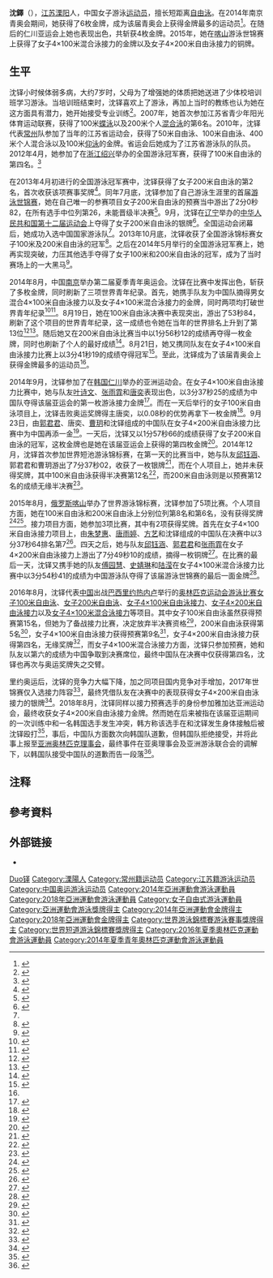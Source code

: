 {{noteTA|G1=Aquatics}}
{{Infobox Swimmer
| swimmername    = 沈鐸
| image          = 
| imagesize      = 
| caption        = 
| fullname       = 
| nationality    = {{PRC}}
| strokes        = [[自由泳|自由泳]]
| club           = 江苏游泳队
| collegeteam    = 
| birth_date     = {{birth_date_and_age|1997|6|9}}
| birth_place    = {{CHN}}[[江苏省|江苏省]][[溧阳市|溧阳市]][[别桥镇|别桥镇]]
| height         = {{convert|1.81|m|ftin|abbr=on}}
| weight         = {{convert|72|kg|lb|abbr=on}}
| medaltemplates =
{{MedalSport|女子[[游泳|游泳]]}}
{{MedalCountry | {{CHN}} }}
{{MedalCompetition|[[世界游泳锦标赛|世界长池游泳锦标赛]]}}
{{MedalGold|[[2015年世界游泳锦标赛|2015 喀山]]|[[2015年世界游泳錦標賽游泳比賽|4×100米混合泳接力]]}}
{{MedalSilver|[[2017年世界游泳锦标赛|2017 布达佩斯]]|[[2017年世界游泳錦標賽游泳比賽|4×200米自由泳接力]]}}
{{MedalBronze|2015 喀山|4×200米自由泳接力}}
{{MedalCompetition|[[世界短道游泳錦標賽|世界短池游泳锦标赛]]}}
{{MedalSilver|[[2014年世界短道游泳锦标赛|2014 多哈]]|4×200米自由泳接力}}
{{MedalCompetition | [[青年奥林匹克运动会|青年奥林匹克运动会]]}}
{{MedalGold | [[2014年夏季青年奥林匹克运动会|2014 南京]] | [[2014年夏季青年奧林匹克運動會游泳比賽|100米自由泳]]}}
{{MedalGold | 2014 南京 | 200米自由泳}}
{{MedalGold | 2014 南京 | 4×100米自由泳接力}}
{{MedalGold | 2014 南京 | 4×100米混合泳接力}}
{{MedalGold | 2014 南京 | 男女混合4×100米自由泳接力}}
{{MedalGold | 2014 南京 | 男女混合4×100米混合泳接力{{NoteTag|name="a1"|沈铎虽只参加了男女混合4×100米混合泳接力的预赛，但南京青奥会官方网站仍然将这枚金牌计入了她的个人奖牌榜，再加上在其他项目上获得的5枚金牌，她总共获得6枚金牌}}}}
{{MedalCompetition|[[亞洲運動會|亞洲運動會]]}}
{{MedalGold|[[2014年亞洲運動會|2014 仁川]]|[[2014年亞洲運動會游泳比賽|100米自由泳]]}}
{{MedalGold|2014 仁川|200米自由泳}}
{{MedalGold|2014 仁川|4×200米自由泳接力}}
{{MedalGold|2014 仁川|4×100米自由泳接力}}
{{MedalGold|[[2018年亞洲運動會|2018年 雅加達]]|[[2018年亞洲運動會游泳比賽|4×200米自由泳接力]]}}
}}
'''沈鐸'''（{{bd|1997年|6月9日|catIdx=S}}），[[江苏省|江苏]][[溧阳市|溧阳]]人，中国女子游泳[[运动员|运动员]]，擅长短距离[[自由泳|自由泳]]。在2014年南京青奥会期间，她获得了6枚金牌{{NoteTag|name="a1"}}，成为该届青奥会上获得金牌最多的运动员<ref name="sohu1">{{cite web|url=http://sports.sohu.com/20140827/n403836986.shtml|title=青奥会-中国金牌奖牌榜双冠 沈铎六金成多金王|publisher=搜狐体育|date=2014-08-27|accessdate=2016-02-18|archive-date=2016-03-02|archive-url=https://web.archive.org/web/20160302093456/http://sports.sohu.com/20140827/n403836986.shtml|dead-url=no}}</ref>。在随后的仁川亚运会上她也表现出色，共斩获4枚金牌。2015年，她在[[喀山|喀山]]游泳世锦赛上获得了女子4×100米混合泳接力的金牌以及女子4×200米自由泳接力的铜牌。

== 生平 ==
沈铎小时候体弱多病，大约7岁时，父母为了增强她的体质把她送进了少体校培训班学习游泳。当培训班结束时，沈铎喜欢上了游泳，再加上当时的教练也认为她在这方面具有潜力，她开始接受专业训练<ref>{{cite web|url=http://sports.163.com/14/0923/08/A6QJICA000051CAQ.html|title=多病女孩成"亚洲女飞鱼" 沈铎:向往里约奥运|publisher=网易体育|date=2014-09-23|accessdate=2016-02-20|archive-url=https://web.archive.org/web/20160302020405/http://sports.163.com/14/0923/08/A6QJICA000051CAQ.html|archive-date=2016-03-02|dead-url=yes}}</ref>。2007年，她首次参加江苏省青少年阳光体育运动联赛，获得了100米[[蝶泳|蝶泳]]以及200米个人[[混合泳|混合泳]]的第6名。2010年，沈铎代表[[常州|常州]]队参加了当年的江苏省运动会，获得了50米自由泳、100米自由泳、400米个人混合泳以及100米[[仰泳|仰泳]]的金牌。省运会后她成为了江苏省游泳队的队员。2012年4月，她参加了在[[浙江|浙江]][[绍兴|绍兴]]举办的全国游泳冠军赛，获得了100米自由泳的第四名。<ref name="eastday">{{cite web|url=http://news.eastday.com/eastday/13news/auto/news/sports/u7ai2680710_K4.html|title=揭秘沈铎：爱看《小时代》 梦想开创大时代|publisher=东方网|date=2014-09-30|accessdate=2016-02-18|deadurl=yes|archiveurl=https://web.archive.org/web/20160224181246/http://news.eastday.com/eastday/13news/auto/news/sports/u7ai2680710_K4.html|archivedate=2016-02-24}}</ref>

在2013年4月初进行的全国游泳冠军赛中，沈铎获得了女子200米自由泳的第2名，首次收获该项赛事奖牌<ref>{{cite web|url=http://sports.sina.com.cn/o/2013-04-04/18516501949.shtml|title=冠军赛-叶诗文200自问鼎 孙杨800米夺冠摘第3金|publisher=新浪体育|date=2013-04-04|accessdate=2016-02-20|archive-date=2016-03-04|archive-url=https://web.archive.org/web/20160304085728/http://sports.sina.com.cn/o/2013-04-04/18516501949.shtml|dead-url=no}}</ref>。同年7月底，沈铎参加了自己游泳生涯里的首届[[2013年世界游泳锦标赛游泳比赛|游泳世锦赛]]，她在自己唯一的参赛项目女子200米自由泳的预赛当中游出了2分0秒82，在所有选手中位列第26，未能晋级半决赛<ref>{{cite web|url=http://news.163.com/13/0730/23/952M48HV00014JB6.html|title=2013年游泳世锦赛800米自由泳预赛孙杨轻松晋级|publisher=网易新闻|date=2013-07-30|accessdate=2016-02-18|archive-url=https://web.archive.org/web/20160225165634/http://news.163.com/13/0730/23/952M48HV00014JB6.html|archive-date=2016-02-25|dead-url=yes}}</ref>。9月，沈铎在[[辽宁|辽宁]]举办的[[中华人民共和国第十二届运动会|中华人民共和国第十二届运动会]]上夺得了女子200米自由泳的银牌<ref>{{cite web|url=http://sports.sohu.com/20130907/n386109608.shtml|title=女200自曹玥再爆冷喜获第二金 庞佳颖憾失奖牌|publisher=搜狐体育|date=2013-09-07|accessdate=2016-02-18|archive-date=2016-03-01|archive-url=https://web.archive.org/web/20160301121311/http://sports.sohu.com/20130907/n386109608.shtml|dead-url=no}}</ref>。全国运动会闭幕后，她成功入选中国国家游泳队<ref name="eastday"/>。2013年10月底，沈铎收获了全国游泳锦标赛女子100米及200米自由泳的冠军<ref>{{cite web|url=http://news.xinhuanet.com/sports/2013-10/27/c_125606193.htm|title=全国游泳锦标赛爆冷门 叶诗文蛙泳未进决赛|publisher=[[新华网|新华网]]|date=2013-10-27|accessdate=2016-02-20|archive-date=2016-03-02|archive-url=https://web.archive.org/web/20160302170521/http://news.xinhuanet.com/sports/2013-10/27/c_125606193.htm|dead-url=no}}</ref>。之后在2014年5月举行的全国游泳冠军赛上，她再实现突破，力压其他选手夺得了女子100米和200米自由泳的冠军，成为了当时赛场上的一大黑马<ref>{{cite web|url=http://sports.sohu.com/20140516/n399644545.shtml|title=全国游泳冠军赛小将夺目 沈铎称雄短距离自由泳|publisher=搜狐体育|date=2014-05-16|accessdate=2016-02-18|archive-date=2016-03-02|archive-url=https://web.archive.org/web/20160302213937/http://sports.sohu.com/20140516/n399644545.shtml|dead-url=no}}</ref>。

2014年8月，中国[[南京|南京]]举办第二届夏季青年奥运会。沈铎在比赛中发挥出色，斩获了多枚金牌，同时刷新了三项世界青年纪录。首先，她携手队友为中国队摘得男女混合4×100米自由泳接力以及女子4×100米混合泳接力的金牌，同时两项均打破世界青年纪录<ref>{{cite web|title=Youth Olympic Games: China Downs Mixed 400 Free Relay World Junior Record; Anton Chupkov Posts WJR As Well|url=http://www.swimmingworldmagazine.com/news/youth-olympic-games-day-one-finals-live-recap/|publisher=Swimming World Magazine|date=2014-08-17|accessdate=2014-09-23|archive-date=2014-09-06|archive-url=https://web.archive.org/web/20140906162838/http://www.swimmingworldmagazine.com/news/youth-olympic-games-day-one-finals-live-recap/|dead-url=no}}</ref><ref>{{cite web|title=Youth Olympic Games: Liliana Szilagyi Vaults to 3rd in World in 200 Fly|url=http://www.swimmingworldmagazine.com/news/youth-olympic-games-day-two-finals-live-recap/|publisher=Swimming World Magazine|date=2014-08-18|accessdate=2014-09-23|archive-date=2014-09-08|archive-url=https://web.archive.org/web/20140908171320/http://www.swimmingworldmagazine.com/news/youth-olympic-games-day-two-finals-live-recap/|dead-url=no}}</ref>。8月19日，她在100米自由泳决赛中表现突出，游出了53秒84，刷新了这个项目的世界青年纪录，这一成绩也令她在当年的世界排名上升到了第13位<ref>{{cite web|url=http://www.swimmingworldmagazine.com/news/youth-olympic-games-day-three-finals-live-recap/|title=Youth Olympic Games: Shen Duo Smashes World Junior Record in 100 Free|publisher=Swimming World Magazine|date=2014-08-19|accessdate=2014-09-23|archive-date=2014-09-06|archive-url=https://web.archive.org/web/20140906171353/http://www.swimmingworldmagazine.com/news/youth-olympic-games-day-three-finals-live-recap/|dead-url=no}}</ref><ref>{{cite web|url=http://news.xinhuanet.com/sports/2014-08/19/c_126892080.htm|title=（青奥会·游泳）“慢组”“逆转”夺冠　中国小将超世界青年纪录|publisher=新华网|date=2014-08-19|accessdate=2016-02-19|archive-date=2016-03-02|archive-url=https://web.archive.org/web/20160302033506/http://news.xinhuanet.com/sports/2014-08/19/c_126892080.htm|dead-url=no}}</ref>。随后她又在200米自由泳比赛当中以1分56秒12的成绩再夺得一枚金牌，同时也刷新了个人的最好成绩<ref>{{cite web|url=http://www.swimmingworldmagazine.com/news/youth-olympic-games-world-junior-records-bonanza-on-night-four/|title=Youth Olympic Games: World Junior Records Bonanza on Night Four|date=2014-08-20|accessdate=2014-09-23|publisher=Swimming World Magazine|archive-date=2014-09-08|archive-url=https://web.archive.org/web/20140908092357/http://www.swimmingworldmagazine.com/news/youth-olympic-games-world-junior-records-bonanza-on-night-four/|dead-url=no}}</ref>。8月21日，她又携同队友在女子4×100米自由泳接力比赛上以3分41秒19的成绩夺得冠军<ref>{{cite web|url=http://sports.cnwest.com/content/2014-08/22/content_11524409.htm|title=贺赟青奥会自由泳接力再摘金 陕西女将获2金1银|publisher=西部网|date=2014-08-22|accessdate=2016-02-19|archive-url=https://web.archive.org/web/20160301134019/http://sports.cnwest.com/content/2014-08/22/content_11524409.htm|archive-date=2016-03-01|dead-url=yes}}</ref>。至此，沈铎成为了该届青奥会上获得金牌最多的运动员<ref name="sohu1"/>。

2014年9月，沈铎参加了在[[韩国|韩国]][[仁川|仁川]]举办的亚洲运动会。在女子4×100米自由泳接力比赛中，她与队友[[叶诗文|叶诗文]]、[[张雨霏|张雨霏]]和[[唐奕_(游泳运动员)|唐奕]]表现出色，以3分37秒25的成绩为中国队夺得该届亚运会的第一枚游泳接力金牌<ref>{{cite web|url=http://sports.people.com.cn/n/2014/0922/c22176-25709389.html|title=史婧琳沈铎摘两金 青奥会"六金王"助中国队逆转|publisher=[[人民网|人民网]]|date=2014-09-22|accessdate=2016-02-19|archive-date=2017-03-05|archive-url=https://web.archive.org/web/20170305001418/http://sports.people.com.cn/n/2014/0922/c22176-25709389.html|dead-url=no}}</ref>。而在一天后举行的女子100米自由泳项目上，沈铎击败奥运奖牌得主唐奕，以0.08秒的优势再拿下一枚金牌<ref>{{cite web|url=http://sports.sohu.com/20140922/n404544924.shtml|title=女子100自：沈铎摘金唐奕夺银 中国亚运七连冠|publisher=搜狐体育|date=2014-09-22|accessdate=2016-02-19|archive-date=2017-03-05|archive-url=https://web.archive.org/web/20170305110918/http://sports.sohu.com/20140922/n404544924.shtml|dead-url=no}}</ref>。9月23日，由[[郭君君|郭君君]]、唐奕、[[曹玥|曹玥]]和沈铎组成的中国队在女子4×200米自由泳接力比赛中为中国再添一金<ref>{{cite web|url=http://www.chinadaily.com.cn/hqcj/xfly/2014-09-24/content_12439783.html|title=400米自由泳孙杨夺金牌 赛后与朴泰桓紧紧握手|publisher=[[中国日报|中国日报]]|date=2014-09-24|accessdate=2016-02-19|archive-date=2017-03-05|archive-url=https://web.archive.org/web/20170305060522/http://www.chinadaily.com.cn/hqcj/xfly/2014-09-24/content_12439783.html|dead-url=no}}</ref>。一天后，沈铎又以1分57秒66的成绩获得了女子200米自由泳的冠军，这枚金牌也是她在该届亚运会上获得的第四枚金牌<ref>{{cite web|url=http://news.163.com/14/0925/10/A6VVDTQH00014JB6.html|title=常州金花沈铎星耀亚运游泳场 勇夺个人第4金|publisher=网易新闻|date=2014-09-25|accessdate=2016-02-19|archive-url=https://web.archive.org/web/20170305065945/http://news.163.com/14/0925/10/A6VVDTQH00014JB6.html|archive-date=2017-03-05|dead-url=yes}}</ref>。2014年12月，沈铎首次参加世界短池游泳锦标赛，在第一天的比赛当中，她与队友[[邱钰涵|邱钰涵]]、郭君君和曹玥游出了7分37秒02，收获了一枚银牌<ref>{{cite web|url=http://news.163.com/14/1205/02/ACLS7BC200014AED.html|publisher=网易新闻|title=曹玥随队获短池世锦赛4x200米自由泳接力银牌|date=2014-12-05|accessdate=2016-02-19|archive-url=https://web.archive.org/web/20170305011544/http://news.163.com/14/1205/02/ACLS7BC200014AED.html|archive-date=2017-03-05|dead-url=yes}}</ref>，而在个人项目上，她并未获得奖牌，其中100米自由泳获得半决赛第12名<ref>{{cite web|url=http://sports.ifeng.com/a/20141205/42646245_0.shtml|title=短池世锦赛宁泽涛接力破亚洲纪录 50米自无缘决赛|publisher=凤凰体育|date=2014-12-05|accessdate=2016-02-19|archive-date=2015-09-27|archive-url=https://web.archive.org/web/20150927003914/http://sports.ifeng.com/a/20141205/42646245_0.shtml|dead-url=no}}</ref>，而200米自由泳则是以预赛第12名的成绩无缘半决赛<ref>{{cite web|url=http://www.omegatiming.com/File/Download?id=00010E010D01001600FFFFFFFFFFFF02|title=2014 FINA World Swimming Championships (25 m) – Women's 200m Freestyle (final)|work=OMEGA Timing|date=2014-12-07|accessdate=2016-02-19|archive-date=2015-09-24|archive-url=https://web.archive.org/web/20150924140744/http://www.omegatiming.com/File/Download?id=00010E010D01001600FFFFFFFFFFFF02|dead-url=no}}</ref>。

2015年8月，[[俄罗斯|俄罗斯]][[喀山|喀山]]举办了世界游泳锦标赛，沈铎参加了5项比赛。个人项目方面，她在100米自由泳和200米自由泳上分别位列第8名和第6名，没有获得奖牌<ref>{{cite web|url=http://sports.qq.com/a/20150807/062854.htm|title=世锦赛女子100米自由泳 澳大利亚摘金沈铎第8|publisher=腾讯体育|date=2015-08-07|accessdate=2016-02-20|archive-date=2016-03-09|archive-url=https://web.archive.org/web/20160309070329/http://sports.qq.com/a/20150807/062854.htm|dead-url=no}}</ref><ref>{{cite web|url=http://sports.qq.com/a/20150805/066006.htm|title=女子200米自由泳决赛 莱德斯基夺冠沈铎第六|publisher=腾讯体育|date=2015-08-05|accessdate=2016-02-20|archive-date=2016-03-09|archive-url=https://web.archive.org/web/20160309070837/http://sports.qq.com/a/20150805/066006.htm|dead-url=no}}</ref>。接力项目方面，她参加3项比赛，其中有2项获得奖牌。首先在女子4×100米自由泳接力项目上，由[[朱梦惠|朱梦惠]]、[[唐雨婷|唐雨婷]]、[[方艺|方艺]]和沈铎组成的中国队在决赛中以3分37秒64排名第7<ref>{{cite web|url=http://www.chinadaily.com.cn/hqcj/xfly/2015-08-03/content_14067130.html|title=男女100自接力均第七 宁泽涛表现抢眼单棒第二|publisher=中国日报|date=2015-08-03|accessdate=2016-02-20|archive-date=2016-03-02|archive-url=https://web.archive.org/web/20160302132241/http://www.chinadaily.com.cn/hqcj/xfly/2015-08-03/content_14067130.html|dead-url=no}}</ref>。四天之后，她与队友[[邱钰涵|邱钰涵]]、[[郭君君|郭君君]]和[[张雨霏|张雨霏]]在女子4×200米自由泳接力上游出了7分49秒10的成绩，摘得一枚铜牌<ref>{{cite web|url=http://sports.163.com/15/0807/00/B0CIBN2400051CAQ.html|title=女子4*200米自接力:中国逆转摘铜 美国夺冠军|publisher=网易体育|date=2015-08-07|accessdate=2016-02-20|archive-date=2016-03-02|archive-url=https://web.archive.org/web/20160302032209/http://sports.163.com/15/0807/00/B0CIBN2400051CAQ.html|dead-url=no}}</ref>。在比赛的最后一天，沈铎又携手她的队友[[傅园慧|傅园慧]]、[[史婧琳|史婧琳]]和[[陆滢|陆滢]]在女子4×100米混合泳接力比赛中以3分54秒41的成绩为中国游泳队夺得了该届游泳世锦赛的最后一面金牌<ref>{{cite web|url=http://sports.sina.com.cn/others/swim/2015-08-10/doc-ifxftkpx3712670.shtml|title=世锦赛女子4x100米混合泳接力 中国时隔六年夺冠|publisher=新浪体育|date=2015-08-10|accessdate=2016-02-20|archive-date=2016-03-04|archive-url=https://web.archive.org/web/20160304114008/http://sports.sina.com.cn/others/swim/2015-08-10/doc-ifxftkpx3712670.shtml|dead-url=no}}</ref>。

2016年8月，沈铎代表[[2016年夏季奥林匹克运动会中国代表团|中国]]出战[[巴西|巴西]][[里约热内卢|里约热内卢]]举行的[[2016年夏季奥林匹克运动会|奥林匹克运动会]][[2016年夏季奥林匹克运动会游泳比赛|游泳比赛]][[2016年夏季奧林匹克運動會女子100公尺自由式比賽|女子100米自由泳]]、[[2016年夏季奧林匹克運動會女子200公尺自由式比賽|女子200米自由泳]]、[[2016年夏季奧林匹克運動會女子4×100公尺自由式接力比賽|女子4×100米自由泳接力]]、[[2016年夏季奧林匹克運動會女子4×200公尺自由式接力比賽|女子4×200米自由泳接力]]以及[[2016年夏季奧林匹克運動會女子4×100公尺混合式接力比賽|女子4×100米混合泳接力]]等项目。其中女子100米自由泳虽然获得预赛第15名，但她为了备战接力比赛，决定放弃半决赛资格<ref>{{cite web|url=http://2016.163.com/16/0811/09/BU67D4PN00050IF8.html|title=快讯-女子100米自由泳半决赛 朱梦惠无缘决赛|publisher=网易奥运|date=2016-08-11|accessdate=2017-02-27|archive-date=2017-02-28|archive-url=https://web.archive.org/web/20170228082105/http://2016.163.com/16/0811/09/BU67D4PN00050IF8.html|dead-url=no}}</ref>，200米自由泳获得第5名<ref>{{cite web|url=http://sports.ifeng.com/a/20160810/49751174_0.shtml|title=快讯:女子200米自由泳决赛沈铎排名并列第5|publisher=凤凰体育|date=2016-08-10|accessdate=2017-02-27|archive-date=2017-02-28|archive-url=https://web.archive.org/web/20170228075248/http://sports.ifeng.com/a/20160810/49751174_0.shtml|dead-url=no}}</ref>，女子4×100米自由泳接力获得预赛第9名<ref>{{cite news|accessdate=2016-08-06|url=http://2016.163.com/16/0807/06/BTRLN8BA00050I18.html|title=唐奕发文称里约之行结束:感谢支持者 祝中国加油|publisher=网易体育|archive-date=2016-08-07|archive-url=https://web.archive.org/web/20160807132747/http://2016.163.com/16/0807/06/BTRLN8BA00050I18.html|dead-url=no}}</ref>，女子4×200米自由泳接力获得第四名，无缘奖牌<ref>{{cite web|url=http://news.youth.cn/zc/201608/t20160811_8533648.htm|title=女子4x200米自由泳接力决赛美国队夺冠 中国第4名|publisher=中国青年网|date=2016-08-11|accessdate=2017-02-27|archive-date=2017-02-27|archive-url=https://web.archive.org/web/20170227232139/http://news.youth.cn/zc/201608/t20160811_8533648.htm|dead-url=no}}</ref>，而女子4×100米混合泳接力方面，沈铎只参加预赛，她和队友以第六的成绩为中国争取到决赛席位，最终中国队在决赛中仅获得第四名，沈铎也再次与奥运奖牌失之交臂。

里约奥运后，沈铎的竞争力大幅下降，加之同项目国内竞争对手增加，2017年世锦赛仅入选接力阵容<ref>{{cite web|url=http://omegatiming.com/File/Download?id=000111010A0201F801FFFFFFFFFFFF00|title=Women's 4x200m Freestyle - Heats - Start List|work=Omega Timing|date=2017-07-27|accessdate=2019-09-22|archiveurl=https://web.archive.org/web/20170730023342/http://omegatiming.com/File/Download?id=000111010A0201F801FFFFFFFFFFFF00|archivedate=2017-07-30}}</ref>，最终凭借队友在决赛中的表现获得女子4×200米自由泳接力的银牌<ref>{{cite web|url=http://omegatiming.com/File/Download?id=000111010A0201F804FFFFFFFFFFFF01|title=Women's 4x200m Freestyle - Final - Results Summary|work=Omega Timing|date=2017-07-27|accessdate=2019-09-22|archiveurl=https://web.archive.org/web/20170730023347/http://omegatiming.com/File/Download?id=000111010A0201F804FFFFFFFFFFFF01|archivedate=2017-07-30}}</ref>。2018年8月，沈铎同样以接力预赛选手的身份参加雅加达亚洲运动会，最终收获女子4×200米自由泳接力金牌。然而她在后来被指在该届亚运期间的一次训练中和一名韩国选手发生冲突，韩方称该选手在和沈铎发生身体接触后被沈铎殴打<ref>{{cite web|url=http://sports.sina.com.cn/others/swim/2018-08-24/doc-ihicsiaw4699335.shtml|title=殴打韩选手的女泳将曝光 世界冠军打人因被踹胸部|publisher=新浪体育|date=2018-08-24|accessdate=2019-09-22|archive-date=2019-04-12|archive-url=https://web.archive.org/web/20190412050958/http://sports.sina.com.cn/others/swim/2018-08-24/doc-ihicsiaw4699335.shtml|dead-url=no}}</ref>，事后，中国队方面数次向韩国队道歉，但韩国队拒绝接受，并将此事上报至[[亚洲奥林匹克理事会|亚洲奥林匹克理事会]]，最终事件在亚奥理事会及亚洲游泳联合会的调解下，以韩国队接受中国队的道歉而告一段落<ref>{{cite web|url=http://sports.sina.com.cn/yayun2018/ko/2018-08-25/doc-ihifuvpf7232403.shtml|title=日媒曝韩国已接受中方致歉 亚泳联调解起关键作用|publisher=新浪体育|date=2018-08-25|accessdate=2019-09-22|archive-date=2019-09-22|archive-url=https://web.archive.org/web/20190922052526/http://sports.sina.com.cn/yayun2018/ko/2018-08-25/doc-ihifuvpf7232403.shtml|dead-url=no}}</ref>。

== 注释 ==
{{noteFoot}}

== 參考資料 ==
{{Reflist|2}}

== 外部链接 ==
* {{cite web|url=http://www.incheon2014ag.org/Sports/Biographies/Athletes_Profile/?ParticCode=5102327&lang=en |archiveurl=https://web.archive.org/web/20141123174250/http://www.incheon2014ag.org/Sports/Biographies/Athletes_Profile/?ParticCode=5102327&lang=en |title=2014年亚洲运动会个人资料 |archivedate=2014-11-23 |deadurl=yes }}

{{2016 China Olympic Swimming Team}}
{{亚洲运动会游泳比赛女子100米自由泳冠军}}
{{亚洲运动会游泳比赛女子200米自由泳冠军}}

{{Authority control}}
{{DEFAULTSORT:Shen Duo}}
[[Category:沈姓|Duo铎]]
[[Category:溧陽人|Category:溧陽人]]
[[Category:常州籍运动员|Category:常州籍运动员]]
[[Category:江苏籍游泳运动员|Category:江苏籍游泳运动员]]
[[Category:中国奥运游泳运动员|Category:中国奥运游泳运动员]]
[[Category:2014年亞洲運動會游泳運動員|Category:2014年亞洲運動會游泳運動員]]
[[Category:2018年亞洲運動會游泳運動員|Category:2018年亞洲運動會游泳運動員]]
[[Category:女子自由式游泳運動員|Category:女子自由式游泳運動員]]
[[Category:亞洲運動會游泳獎牌得主|Category:亞洲運動會游泳獎牌得主]]
[[Category:2014年亞洲運動會金牌得主|Category:2014年亞洲運動會金牌得主]]
[[Category:2018年亞洲運動會金牌得主|Category:2018年亞洲運動會金牌得主]]
[[Category:世界游泳錦標賽游泳賽事獎牌得主|Category:世界游泳錦標賽游泳賽事獎牌得主]]
[[Category:世界短道游泳錦標賽獎牌得主|Category:世界短道游泳錦標賽獎牌得主]]
[[Category:2016年夏季奧林匹克運動會游泳運動員|Category:2016年夏季奧林匹克運動會游泳運動員]]
[[Category:2014年夏季青年奧林匹克運動會游泳運動員|Category:2014年夏季青年奧林匹克運動會游泳運動員]]